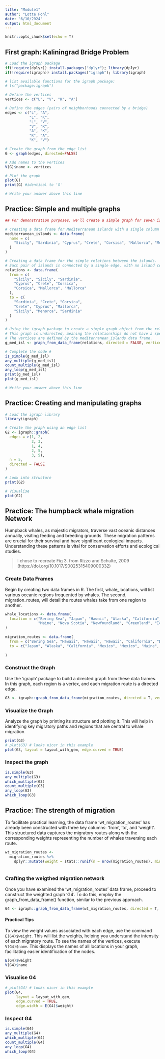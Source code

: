 ```yaml
---
title: "Module1"
author: "Lotte Pohl"
date: "6/10/2024"
output: html_document
---
```


```r
knitr::opts_chunk$set(echo = T)
```

## First graph: Kaliningrad Bridge Problem

```r
# Load the igraph package
if(!require(dplyr)) install.packages("dplyr"); library(dplyr)
if(!require(igraph)) install.packages("igraph"); library(igraph)
```

```r
# list available functions for the igraph package:
# ls("package:igraph")
```


```r
# Define the vertices
vertices <- c("L", "V", "K", "A") 

# Define the edges (pairs of neighborhoods connected by a bridge)
edges <- c("L", "A",
           "L", "K",
           "L", "V",
           "V", "K",
           "A", "K",
           "K", "A",
           "K", "V")

# Create the graph from the edge list
G <- graph(edges, directed=FALSE)

# Add names to the vertices
V(G)$name <- vertices

# Plot the graph
plot(G)
print(G) #identical to 'G'

# Write your answer above this line
```

## Practice: Simple and multiple graphs

```r
## For demonstration purposes, we'll create a simple graph for seven islands in the Mediterranean Sea.

# Creating a data frame for Mediterranean islands with a single column for names.
mediterranean_islands <- data.frame(
  name = c(
    "Sicily", "Sardinia", "Cyprus", "Crete", "Corsica", "Mallorca", "Menorca"
  )
)

# Creating a data frame for the simple relations between the islands.
# Each pair of islands is connected by a single edge, with no island connected to itself.
relations <- data.frame(
  from = c(
    "Sicily", "Sicily", "Sardinia",
    "Cyprus", "Crete", "Corsica",
    "Corsica", "Mallorca", "Mallorca"
  ),
  to = c(
    "Sardinia", "Crete", "Corsica",
    "Crete", "Cyprus", "Mallorca",
    "Sicily", "Menorca", "Sardinia"
  )
)

# Using the igraph package to create a simple graph object from the relations data frame.
# This graph is undirected, meaning the relationships do not have a specified direction, reflecting the simple nature of the graph.
# The vertices are defined by the mediterranean_islands data frame.
g_med_isl <- graph_from_data_frame(relations, directed = FALSE, vertices = mediterranean_islands)

# Complete the code #
is_simple(g_med_isl)
any_multiple(g_med_isl)
count_multiple(g_med_isl)
any_loop(g_med_isl)
print(g_med_isl)
plot(g_med_isl)

# Write your answer above this line
```

## Practice: Creating and manipulating graphs

```r
# Load the igraph library
library(igraph)

# Create the graph using an edge list
G2 <- igraph::graph(
  edges = c(1, 2,
            2, 3,
            1, 4,
            2, 5,
            3, 5),
  n = 5,
  directed = FALSE
)

# Look into structure
print(G2)

# Visualise
plot(G2)
```

## Practice: The humpback whale migration Network

Humpback whales, as majestic migrators, traverse vast oceanic distances annually, visiting feeding and breeding grounds. These migration patterns are crucial for their survival and have significant ecological impacts. Understanding these patterns is vital for conservation efforts and ecological studies.

> I chose to recreate Fig 3. from Rizzo and Schulte, 2009 (https://doi.org/10.1017/S0025315409000332)

### Create Data Frames

Begin by creating two data frames in R. The first, whale_locations, will list various oceanic regions frequented by whales. The second, migration_routes, will detail the routes whales take from one region to another.

```r

whale_locations <- data.frame(
  location = c("Bering Sea", "Japan", "Hawaii", "Alaska", "California", "Mexico", "Dominican Republic", 
               "Maine", "Nova Scotia", "Newfoundland", "Greenland", "Iceland")
)
 
migration_routes <- data.frame(
  from = c("Bering Sea", "Hawaii", "Hawaii", "Hawaii", "California", "Dominican Republic", "Dominican Republic", "Dominican Republic", "Dominican Republic", "Dominican Republic", "Alaska", "California"),
  to = c("Japan", "Alaska", "California", "Mexico", "Mexico", "Maine", "Newfoundland", "Greenland", "Iceland", "Nova Scotia", "California", "Alaska")
  
)

```

### Construct the Graph

Use the ‘igraph’ package to build a directed graph from these data frames. In this graph, each region is a vertex, and each migration route is a directed edge.

```r
G3 <- igraph::graph_from_data_frame(migration_routes, directed = T, vertices = whale_locations)
```

### Visualize the Graph
Analyze the graph by printing its structure and plotting it. This will help in identifying key migratory paths and regions that are central to whale migration.

```r
print(G3)
# plot(G3) # looks nicer in this example
plot(G3, layout = layout_with_gem, edge.curved = TRUE)
```
### Inspect the graph

```r

is.simple(G3)
any_multiple(G3)
which_multiple(G3) 
count_multiple(G3) 
any_loop(G3)
which_loop(G3)

```

## Practice: The strength of migration

To facilitate practical learning, the data frame ‘wt_migration_routes’ has already been constructed with three key columns: ‘from’, ‘to’, and ‘weight’. This structured data captures the migratory routes along with the corresponding weights representing the number of whales traversing each route.

```r
wt_migration_routes <- 
  migration_routes %>%
    dplyr::mutate(weight = stats::runif(n = nrow(migration_routes), min = 0, max = 1) %>% round(digits = 2))
  
```

### Crafting the weigthed migration network

Once you have examined the ‘wt_migration_routes’ data frame, proceed to construct the weighted graph ‘G4’. To do this, employ the graph_from_data_frame() function, similar to the previous approach. 

```r
G4 <- igraph::graph_from_data_frame(wt_migration_routes, directed = T, vertices = whale_locations)
```

#### Practical Tips

To view the weight values associated with each edge, use the command `E(G4)$weight`. This will list the weights, helping you understand the intensity of each migratory route.
To see the names of the vertices, execute `V(G4)$name`. This displays the names of all locations in your graph, facilitating easier identification of the nodes.

```r
E(G4)$weight
V(G4)$name
```


### Visualise G4

```r
# plot(G4) # looks nicer in this example
plot(G4, 
     layout = layout_with_gem, 
     edge.curved = TRUE,
     edge.width = E(G4)$weight)
```

### Inspect G4

```r
is.simple(G4)
any_multiple(G4)
which_multiple(G4) 
count_multiple(G4) 
any_loop(G4)
which_loop(G4)

```

